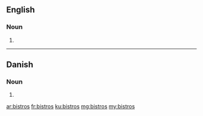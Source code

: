 ==English==
{{wikipedia|lang=en}}
===Noun===
{{head|en|noun plural form}}

# {{plural of|bistro|lang=en}}

----

==Danish==

===Noun===
{{head|da|noun form}}

# {{genitive singular indefinite of|bistro|lang=da}}

[[ar:bistros]]
[[fr:bistros]]
[[ku:bistros]]
[[mg:bistros]]
[[my:bistros]]